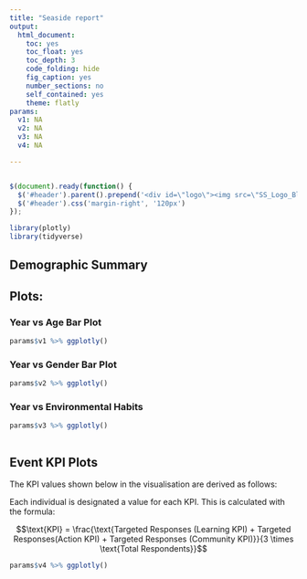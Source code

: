 ```yaml
---
title: "Seaside report"
output: 
  html_document:
    toc: yes
    toc_float: yes
    toc_depth: 3
    code_folding: hide
    fig_caption: yes
    number_sections: no
    self_contained: yes
    theme: flatly
params:
  v1: NA
  v2: NA
  v3: NA
  v4: NA

---
```



```r

```

```js
$(document).ready(function() {
  $('#header').parent().prepend('<div id=\"logo\"><img src=\"SS_Logo_Blue.png\" style=\"position:absolute; top:0; right:0; padding:20px; height:120px\"></div>');
  $('#header').css('margin-right', '120px')
});
```

```r
library(plotly)
library(tidyverse)
```


## Demographic Summary

## Plots:

### Year vs Age Bar Plot

```r
params$v1 %>% ggplotly()
```


### Year vs Gender Bar Plot
```r

params$v2 %>% ggplotly()


```

### Year vs Environmental Habits


```r
params$v3 %>% ggplotly()



```


<!-- - Ethnicity Bar Plot (After changes to pre-event survey) -->

<!-- - Map Visualisation -->


## Event KPI Plots

The KPI values shown below in the visualisation are derived as follows:

Each individual is designated a value for each KPI. This is calculated with the formula:

$$\text{KPI} = \frac{\text{Targeted Responses (Learning KPI) + Targeted Responses(Action KPI) + Targeted Responses (Community KPI)}}{3 \times \text{Total Respondents}}$$

```r
params$v4 %>% ggplotly()


```


<!-- ## Stratified KPI Plots -->

<!-- Dummy Text -->


